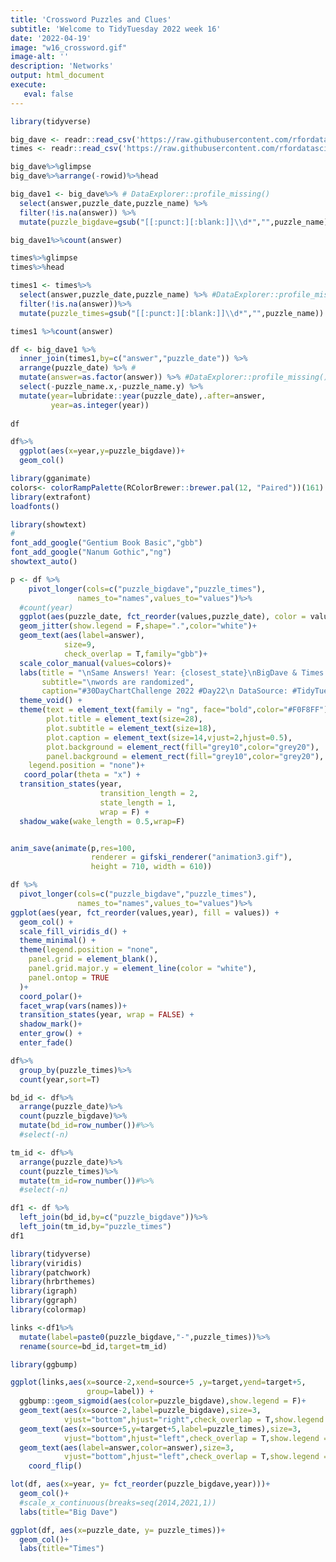 ```yaml
---
title: 'Crossword Puzzles and Clues'
subtitle: 'Welcome to TidyTuesday 2022 week 16'
date: '2022-04-19'
image: "w16_crossword.gif"
image-alt: ''
description: 'Networks'
output: html_document
execute: 
   eval: false
---
```





```r
library(tidyverse)
```

```r
big_dave <- readr::read_csv('https://raw.githubusercontent.com/rfordatascience/tidytuesday/master/data/2022/2022-04-19/big_dave.csv')
times <- readr::read_csv('https://raw.githubusercontent.com/rfordatascience/tidytuesday/master/data/2022/2022-04-19/times.csv')

```

```r
big_dave%>%glimpse
big_dave%>%arrange(-rowid)%>%head
```

```r
big_dave1 <- big_dave%>% # DataExplorer::profile_missing()
  select(answer,puzzle_date,puzzle_name) %>%
  filter(!is.na(answer)) %>%
  mutate(puzzle_bigdave=gsub("[[:punct:][:blank:]]\\d*","",puzzle_name))
```

```r
big_dave1%>%count(answer)
```


```r
times%>%glimpse
times%>%head
```

```r
times1 <- times%>%
  select(answer,puzzle_date,puzzle_name) %>% #DataExplorer::profile_missing()
  filter(!is.na(answer))%>%
  mutate(puzzle_times=gsub("[[:punct:][:blank:]]\\d*","",puzzle_name))
```

```r
times1 %>%count(answer)
```


```r
df <- big_dave1 %>%
  inner_join(times1,by=c("answer","puzzle_date")) %>%
  arrange(puzzle_date) %>% # 
  mutate(answer=as.factor(answer)) %>% #DataExplorer::profile_missing()
  select(-puzzle_name.x,-puzzle_name.y) %>%
  mutate(year=lubridate::year(puzzle_date),.after=answer,
         year=as.integer(year))
 
df 
```

```r
df%>%
  ggplot(aes(x=year,y=puzzle_bigdave))+
  geom_col()
```

```r
library(gganimate)
colors<- colorRampPalette(RColorBrewer::brewer.pal(12, "Paired"))(161)
library(extrafont)
loadfonts()
```

```r
library(showtext)
# 
font_add_google("Gentium Book Basic","gbb")
font_add_google("Nanum Gothic","ng")
showtext_auto()
```


```r
p <- df %>%
    pivot_longer(cols=c("puzzle_bigdave","puzzle_times"),
               names_to="names",values_to="values")%>%
  #count(year)
  ggplot(aes(puzzle_date, fct_reorder(values,puzzle_date), color = values)) +
  geom_jitter(show.legend = F,shape=".",color="white")+
  geom_text(aes(label=answer),
            size=9,
            check_overlap = T,family="gbb")+
  scale_color_manual(values=colors)+
  labs(title = "\nSame Answers! Year: {closest_state}\nBigDave & Times puzzles\n",  
       subtitle="\nwords are randomized",
       caption="#30DayChartChallenge 2022 #Day22\n DataSource: #TidyTuesday week16 - Crossword \n DataViz: Federica Gazzelloni\n\n")+
  theme_void() +
  theme(text = element_text(family = "ng", face="bold",color="#F0F8FF"),
        plot.title = element_text(size=28),
        plot.subtitle = element_text(size=18),
        plot.caption = element_text(size=14,vjust=2,hjust=0.5),
        plot.background = element_rect(fill="grey10",color="grey20"),
        panel.background = element_rect(fill="grey10",color="grey20"),
    legend.position = "none")+
   coord_polar(theta = "x") +
  transition_states(year, 
                    transition_length = 2,
                    state_length = 1,
                    wrap = F) +
  shadow_wake(wake_length = 0.5,wrap=F)


anim_save(animate(p,res=100,
                  renderer = gifski_renderer("animation3.gif"),
                  height = 710, width = 610))
```




```r
df %>%
  pivot_longer(cols=c("puzzle_bigdave","puzzle_times"),
               names_to="names",values_to="values")%>%
ggplot(aes(year, fct_reorder(values,year), fill = values)) +
  geom_col() +
  scale_fill_viridis_d() +
  theme_minimal() +
  theme(legend.position = "none",
    panel.grid = element_blank(),
    panel.grid.major.y = element_line(color = "white"),
    panel.ontop = TRUE
  )+
  coord_polar()+
  facet_wrap(vars(names))+
  transition_states(year, wrap = FALSE) +
  shadow_mark()+
  enter_grow() +
  enter_fade()
```





```r
df%>%
  group_by(puzzle_times)%>%
  count(year,sort=T)
```

```r
bd_id <- df%>%
  arrange(puzzle_date)%>%
  count(puzzle_bigdave)%>%
  mutate(bd_id=row_number())#%>%
  #select(-n)

tm_id <- df%>%
  arrange(puzzle_date)%>%
  count(puzzle_times)%>%
  mutate(tm_id=row_number())#%>%
  #select(-n)

df1 <- df %>%
  left_join(bd_id,by=c("puzzle_bigdave"))%>%
  left_join(tm_id,by="puzzle_times")
df1
```
```r
library(tidyverse)
library(viridis)
library(patchwork)
library(hrbrthemes)
library(igraph)
library(ggraph)
library(colormap)
```





```r
links <-df1%>%
  mutate(label=paste0(puzzle_bigdave,"-",puzzle_times))%>%
  rename(source=bd_id,target=tm_id)
```


```r
library(ggbump)
```


```r
ggplot(links,aes(x=source-2,xend=source+5 ,y=target,yend=target+5,
                 group=label)) +
  ggbump::geom_sigmoid(aes(color=puzzle_bigdave),show.legend = F)+
  geom_text(aes(x=source-2,label=puzzle_bigdave),size=3,
            vjust="bottom",hjust="right",check_overlap = T,show.legend = F)+
  geom_text(aes(x=source+5,y=target+5,label=puzzle_times),size=3,
            vjust="bottom",hjust="left",check_overlap = T,show.legend = F)+
  geom_text(aes(label=answer,color=answer),size=3,
            vjust="bottom",hjust="left",check_overlap = T,show.legend = F)
    coord_flip()
```










```r
lot(df, aes(x=year, y= fct_reorder(puzzle_bigdave,year)))+
  geom_col()+
  #scale_x_continuous(breaks=seq(2014,2021,1))
  labs(title="Big Dave")

ggplot(df, aes(x=puzzle_date, y= puzzle_times))+
  geom_col()+
  labs(title="Times")
```

